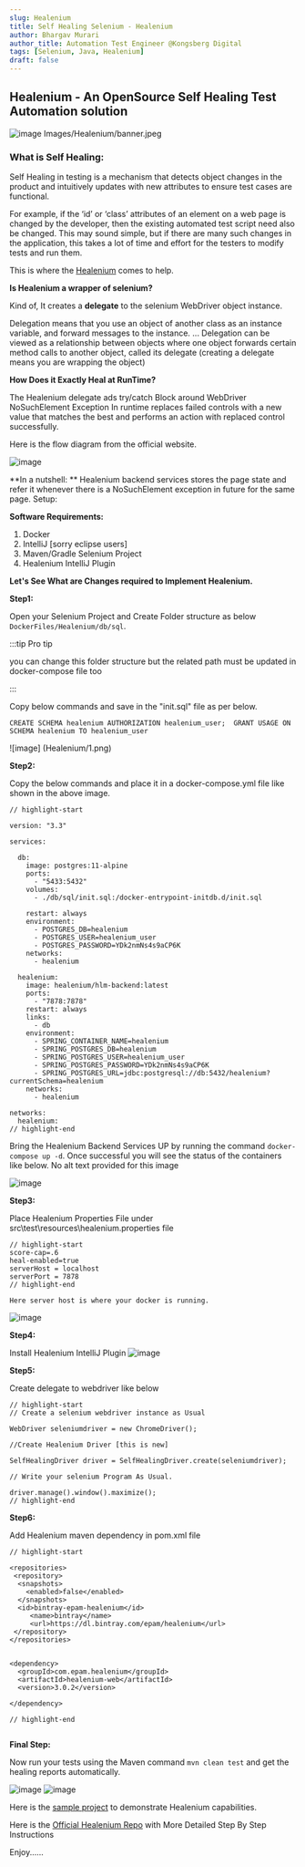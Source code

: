 ```yaml
---
slug: Healenium
title: Self Healing Selenium - Healenium
author: Bhargav Murari
author_title: Automation Test Engineer @Kongsberg Digital
tags: [Selenium, Java, Healenium]
draft: false
---
```

## Healenium - An OpenSource Self Healing Test Automation solution
![image](Images/Healenium/banner.jpeg)
Images/Healenium/banner.jpeg
### What is Self Healing:

  Self Healing in testing is a mechanism that detects object changes in the product and intuitively updates with new attributes to ensure test cases are functional. 
  
  For example, if the ‘id’ or ‘class’ attributes of an element on a web page is changed by the developer, then the existing automated test script need also be changed. This may sound simple, but if there are many such changes in the application, this takes a lot of time and effort for the testers to modify tests and run them.

This is where the [Healenium](https://healenium.io/) comes to help.


**Is Healenium a wrapper of selenium?**

Kind of, It creates a **delegate** to the selenium WebDriver object instance.

Delegation means that you use an object of another class as an instance variable, and forward messages to the instance. ... Delegation can be viewed as a relationship between objects where one object forwards certain method calls to another object, called its delegate (creating a delegate means you are wrapping the object)

**How Does it Exactly Heal at RunTime?**

The Healenium delegate ads try/catch Block around WebDriver NoSuchElement Exception In runtime replaces failed controls with a new value that matches the best and performs an action with replaced control successfully.

Here is the flow diagram from the official website.

![image](Images/Healenium/heal.gif)

**In a nutshell: **
Healenium backend services stores the page state and refer it whenever there is a NoSuchElement exception in future for the same page.
Setup:

**Software Requirements:**

1. Docker
2. IntelliJ [sorry eclipse users]
3. Maven/Gradle Selenium Project
4. Healenium IntelliJ Plugin

**Let's See What are Changes required to Implement Healenium.**

**Step1:**

Open your Selenium Project and Create Folder structure as below `DockerFiles/Healenium/db/sql`. 

:::tip Pro tip 

you can change this folder structure but the related path must be updated in docker-compose file too

:::

Copy below commands and save in the "init.sql" file as per below.

``` CREATE SCHEMA healenium AUTHORIZATION healenium_user;  GRANT USAGE ON SCHEMA healenium TO healenium_user ```


![image] (Healenium/1.png)

**Step2:**

Copy the below commands and place it in a docker-compose.yml file like shown in the above image.

```text title="docker-compose.yml"
// highlight-start

version: "3.3"

services:

  db:
    image: postgres:11-alpine
    ports:
      - "5433:5432"
    volumes:
      - ./db/sql/init.sql:/docker-entrypoint-initdb.d/init.sql

    restart: always
    environment:
      - POSTGRES_DB=healenium
      - POSTGRES_USER=healenium_user
      - POSTGRES_PASSWORD=YDk2nmNs4s9aCP6K
    networks:
      - healenium

  healenium:
    image: healenium/hlm-backend:latest
    ports:
      - "7878:7878"
    restart: always
    links:
      - db
    environment:
      - SPRING_CONTAINER_NAME=healenium
      - SPRING_POSTGRES_DB=healenium
      - SPRING_POSTGRES_USER=healenium_user
      - SPRING_POSTGRES_PASSWORD=YDk2nmNs4s9aCP6K
      - SPRING_POSTGRES_URL=jdbc:postgresql://db:5432/healenium?currentSchema=healenium
    networks:
      - healenium

networks:
  healenium: 
// highlight-end

```



Bring the Healenium Backend Services UP by running the command `docker-compose up -d`. Once successful you will see the status of the containers like below.
No alt text provided for this image

![image](Images/Healenium/2.png)

**Step3:**

Place Healenium Properties File under src\test\resources\healenium.properties file

```text title="healenium.properties"
// highlight-start
score-cap=.6
heal-enabled=true
serverHost = localhost
serverPort = 7878
// highlight-end

Here server host is where your docker is running.
```
![image](Images/Healenium/3.png)

**Step4:**

Install Healenium IntelliJ Plugin
![image](Images/Healenium/4.png)

**Step5:**

Create delegate to webdriver like below

```text title="Initiate Healenium Like Below"
// highlight-start
// Create a selenium webdriver instance as Usual

WebDriver seleniumdriver = new ChromeDriver();

//Create Healenium Driver [this is new]

SelfHealingDriver driver = SelfHealingDriver.create(seleniumdriver);

// Write your selenium Program As Usual.

driver.manage().window().maximize();
// highlight-end

```

**Step6:**

Add Healenium maven dependency in pom.xml file

```text title="pom.xml"
// highlight-start

<repositories>
 <repository>
  <snapshots>
    <enabled>false</enabled>
  </snapshots>
  <id>bintray-epam-healenium</id>
     <name>bintray</name>
     <url>https://dl.bintray.com/epam/healenium</url>
 </repository>
</repositories>


<dependency>
  <groupId>com.epam.healenium</groupId>
  <artifactId>healenium-web</artifactId>
  <version>3.0.2</version>

</dependency>

// highlight-end


```

**Final Step:**

Now run your tests using the Maven command `mvn clean test` and get the healing reports automatically.

![image](Images/Healenium/5.png)
![image](Images/Healenium/6.png)

Here is the [sample project](https://github.com/AutoInfra/HealeniumTestng)  to demonstrate Healenium capabilities.

Here is the [Official Healenium Repo](https://github.com/healenium/healenium-web)  with More Detailed Step By Step Instructions

Enjoy......